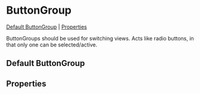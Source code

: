 
<Meta of={stories} />

# ButtonGroup

[Default ButtonGroup](#default-ButtonGroup) | [Properties](#properties)

ButtonGroups should be used for switching views. Acts like radio buttons, in that only one can be selected/active.

## Default ButtonGroup

<Canvas>
  <Story id="components-buttongroup--default-button-group" />
</Canvas>

## Properties

<Controls component={ButtonGroupContainer} />
